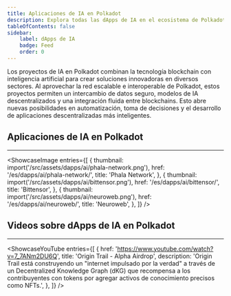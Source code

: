 ```yaml
---
title: Aplicaciones de IA en Polkadot
description: Explora todas las dApps de IA en el ecosistema de Polkadot.
tableOfContents: false
sidebar: 
    label: dApps de IA
    badge: Feed
    order: 0
---
```



Los proyectos de IA en Polkadot combinan la tecnología blockchain con inteligencia artificial para crear soluciones innovadoras en diversos sectores. Al aprovechar la red escalable e interoperable de Polkadot, estos proyectos permiten un intercambio de datos seguro, modelos de IA descentralizados y una integración fluida entre blockchains. Esto abre nuevas posibilidades en automatización, toma de decisiones y el desarrollo de aplicaciones descentralizadas más inteligentes.

## Aplicaciones de IA en Polkadot
----------------
<ShowcaseImage
  entries={[
    {
      thumbnail: import('/src/assets/dapps/ai/phala-network.png'),
      href: '/es/dapps/ai/phala-network/',
      title: 'Phala Network',
    },
    {
      thumbnail: import('/src/assets/dapps/ai/bittensor.png'),
      href: '/es/dapps/ai/bittensor/',
      title: 'Bittensor',
    },
    {
      thumbnail: import('/src/assets/dapps/ai/neuroweb.png'),
      href: '/es/dapps/ai/neuroweb/',
      title: 'Neuroweb',
    },
  ]}
/>

## Videos sobre dApps de IA en Polkadot
----------------
<ShowcaseYouTube
  entries={[
    {
      href: 'https://www.youtube.com/watch?v=7_7ANm2DU6Q',
      title: 'Origin Trail - Alpha Airdrop',
	  description: 'Origin Trail está construyendo un "internet impulsado por la verdad" a través de un Decentralized Knowledge Graph (dKG) que recompensa a los contribuyentes con tokens por agregar activos de conocimiento precisos como NFTs.',
    },
  ]}
/>
